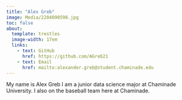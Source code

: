 ```yaml
---
title: "Alex Greb"
image: Media/2204090598.jpg
toc: false
about: 
  template: trestles
  image-width: 17em
  links:
    - text: GitHub
      href: https://github.com/AGreb21
    - text: Email
      href: mailto:alexander.greb@student.chaminade.edu
---
```


My name is Alex Greb I am a junior data science major at Chaminade University. I also on the baseball team here at Chaminade.

